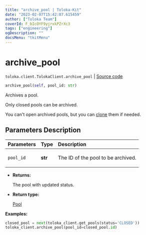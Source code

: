 ```yaml
---
title: "archive_pool | Toloka-Kit"
date: "2023-02-07T15:42:07.615459"
author: ["Toloka Team"]
coverId: F_bIcOYF9yjrxkPZrXc3
tags: ["engineering"]
ogDescription: ""
docsMenu: "tkitMenu"
---
```


# archive_pool
`toloka.client.TolokaClient.archive_pool` | [Source code](https://github.com/Toloka/toloka-kit/blob/v1.1.3/src/client/__init__.py#L1280)

```python
archive_pool(self, pool_id: str)
```

Archives a pool.

Only closed pools can be archived.

You can't open archived pools, but you can [clone](/docs-new/toloka-kit/reference/toloka.client.TolokaClient.clone_pool) them if needed.

## Parameters Description

| Parameters | Type | Description |
| :----------| :----| :-----------|
`pool_id`|**str**|<p>The ID of the pool to be archived.</p>

* **Returns:**

  The pool with updated status.

* **Return type:**

  [Pool](/docs-new/toloka-kit/reference/toloka.client.pool.Pool)

**Examples:**

```python
closed_pool = next(toloka_client.get_pools(status='CLOSED'))
toloka_client.archive_pool(pool_id=closed_pool.id)
```
